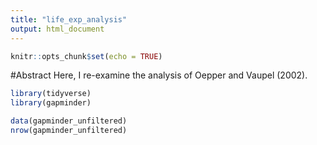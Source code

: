 ```yaml
---
title: "life_exp_analysis"
output: html_document
---
```


```r
knitr::opts_chunk$set(echo = TRUE)
```

#Abstract 
Here, I re-examine the analysis of Oepper and Vaupel (2002).
```r
library(tidyverse)
library(gapminder)
```

```r
data(gapminder_unfiltered)
nrow(gapminder_unfiltered)
```


